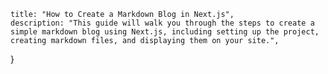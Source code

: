     title: "How to Create a Markdown Blog in Next.js",
    description: "This guide will walk you through the steps to create a simple markdown blog using Next.js, including setting up the project, creating markdown files, and displaying them on your site.",
}
